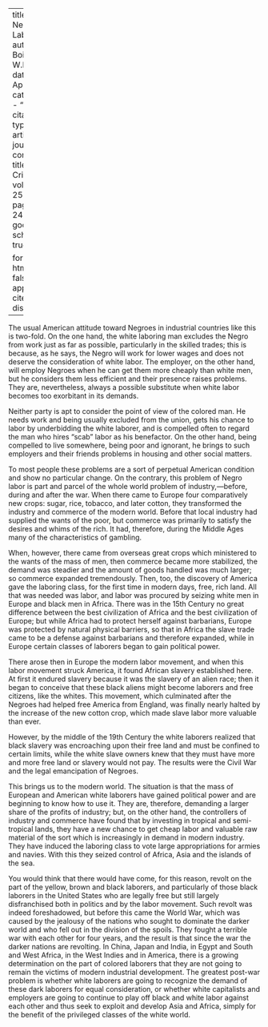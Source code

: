
---
title: 'The Negro and Labor'
author: Du Bois, W.E.B.
date: Apr. 1922
categories: 
  - ""
citation: 
  type: article-journal
  container-title: The Crisis
  volume: 25
  issue: 6
  page: 248-249
google-scholar: true

format:
  html:
    toc: false
    appendix-cite-as: display
---



The usual American attitude toward Negroes in industrial countries like this is two-fold. On the one hand, the white laboring man excludes the Negro from work just as far as possible, particularly in the skilled trades; this is because, as he says, the Negro will work for lower wages and does not deserve the consideration of white labor. The employer, on the other hand, will employ Negroes when he can get them more cheaply than white men, but he considers them less efficient and their presence raises problems. They are, nevertheless, always a possible substitute when white labor becomes too exorbitant in its demands. 

Neither party is apt to consider the point of view of the colored man. He needs work and being usually excluded from the union, gets his chance to labor by underbidding the white laborer, and is compelled often to regard the man who hires "scab" labor as his benefactor. On the other hand, being compelled to live somewhere, being poor and ignorant, he brings to such employers and their friends problems in housing and other social matters. 

To most people these problems are a sort of perpetual American condition and show no particular change. On the contrary, this problem of Negro labor is part and parcel of the whole world problem of industry,---before, during and after the war. When there came to Europe four comparatively new crops: sugar, rice, tobacco, and later cotton, they transformed the industry and commerce of the modern world. Before that local industry had supplied the wants of the poor, but commerce was primarily to satisfy the desires and whims of the rich. It had, therefore, during the Middle Ages many of the characteristics of gambling. 

When, however, there came from overseas great crops which ministered to the wants of the mass of men, then commerce became more stabilized, the demand was steadier and the amount of goods handled was much larger; so commerce expanded tremendously. Then, too, the discovery of America gave the laboring class, for the first time in modern days, free, rich land. All that was needed was labor, and labor was procured by seizing white men in Europe and black men in Africa. There was in the 15th Century no great difference between the best civilization of Africa and the best civilization of Europe; but while Africa had to protect herself against barbarians, Europe was protected by natural physical barriers, so that in Africa the slave trade came to be a defense against barbarians and therefore expanded, while in Europe certain classes of laborers began to gain political power. 

There arose then in Europe the modern labor movement, and when this labor movement struck America, it found African slavery established here. At first it endured slavery because it was the slavery of an alien race; then it began to conceive that these black aliens might become laborers and free citizens, like the whites. This movement, which culminated after the Negroes had helped free America from England, was finally nearly halted by the increase of the new cotton crop, which made slave labor more valuable than ever. 

However, by the middle of the 19th Century the white laborers realized that black slavery was encroaching upon their free land and must be confined to certain limits, while the white slave owners knew that they must have more and more free land or slavery would not pay. The results were the Civil War and the legal emancipation of Negroes. 

This brings us to the modern world. The situation is that the mass of European and American white laborers have gained political power and are beginning to know how to use it. They are, therefore, demanding a larger share of the profits of industry; but, on the other hand, the controllers of industry and commerce have found that by investing in tropical and semi-tropical lands, they have a new chance to get cheap labor and valuable raw material of the sort which is increasingly in demand in modern industry. They have induced the laboring class to vote large appropriations for armies and navies. With this they seized control of Africa, Asia and the islands of the sea. 

You would think that there would have come, for this reason, revolt on the part of the yellow, brown and black laborers, and particularly of those black laborers in the United States who are legally free but still largely disfranchised both in politics and by the labor movement. Such revolt was indeed foreshadowed, but before this came the World War, which was caused by the jealousy of the nations who sought to dominate the darker world and who fell out in the division of the spoils. They fought a terrible war with each other for four years, and the result is that since the war the darker nations are revolting. In China, Japan and India, in Egypt and South and West Africa, in the West Indies and in America, there is a growing determination on the part of colored laborers that they are not going to remain the victims of modern industrial development. The greatest post-war problem is whether white laborers are going to recognize the demand of these dark laborers for equal consideration, or whether white capitalists and employers are going to continue to play off black and white labor against each other and thus seek to exploit and develop Asia and Africa, simply for the benefit of the privileged classes of the white world.


